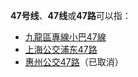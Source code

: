 {{线路名消歧义}}
'''47号线'''、'''47线'''或'''47路'''可以指：
* [[九龍區專線小巴47線|九龍區專線小巴47線]]
* [[上海公交浦东47路|上海公交浦东47路]]
* [[惠州公交47路|惠州公交47路]]（已取消）

{{disambig|cat=四字路线名消歧义}}
